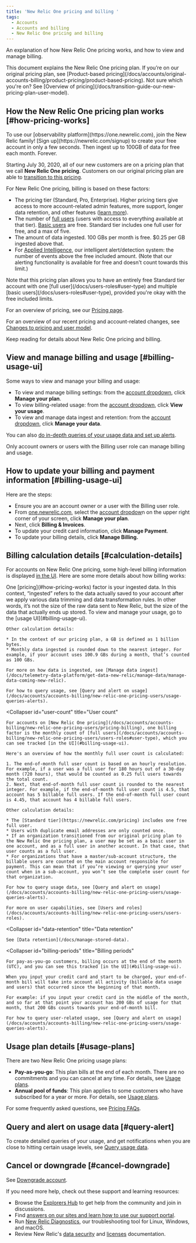 ```yaml
---
title: 'New Relic One pricing and billing '
tags:
  - Accounts
  - Accounts and billing
  - New Relic One pricing and billing
---
```


An explanation of how New Relic One pricing works, and how to view and manage billing.

<Callout variant="important">
  This document explains the New Relic One pricing plan. If you’re on our original pricing plan, see [Product-based pricing](/docs/accounts/original-accounts-billing/product-pricing/product-based-pricing). Not sure which you're on? See [Overview of pricing](/docs/transition-guide-our-new-pricing-plan-user-model).
</Callout>

## How the New Relic One pricing plan works [#how-pricing-works]

<Callout variant="tip">
  To use our [observability platform](https://one.newrelic.com), join the New Relic family! [Sign up](https://newrelic.com/signup) to create your free account in only a few seconds. Then ingest up to 100GB of data for free each month. Forever.
</Callout>

Starting July 30, 2020, all of our new customers are on a pricing plan that we call **New Relic One pricing**. Customers on our original pricing plan are able to [transition to this pricing](/docs/accounts/original-accounts-billing/original-product-based-pricing/overview-changes-pricing-user-model#how-to-transition).

For New Relic One pricing, billing is based on these factors:

* The pricing tier (Standard, Pro, Enterprise). Higher pricing tiers give access to more account-related admin features, more support, longer data retention, and other features ([learn more](https://newrelic.com/pricing)).
* The number of [full users](/docs/accounts/accounts-billing/new-relic-one-pricing-users/users-roles#user-type) (users with access to everything available at that tier). [Basic users](/docs/accounts/accounts-billing/new-relic-one-pricing-users/users-roles#user-type) are free. Standard tier includes one full user for free, and a max of five.
* The amount of data ingested. 100 GBs per month is free. $0.25 per GB ingested above that.
* For [Applied Intelligence](https://newrelic.com/pricing), our intelligent alert/detection system: the number of events above the free included amount. (Note that our alerting functionality is available for free and doesn't count towards this limit.)

<Callout variant="tip">
  Note that this pricing plan allows you to have an entirely free Standard tier account with one [full user](/docs/users-roles#user-type) and multiple [basic users](/docs/users-roles#user-type), provided you're okay with the free included limits.
</Callout>

For an overview of pricing, see our [Pricing page](https://newrelic.com/pricing).

For an overview of our recent pricing and account-related changes, see [Changes to pricing and user model](/docs/accounts/original-accounts-billing/original-product-based-pricing/overview-changes-pricing-user-model).

Keep reading for details about New Relic One pricing and billing.

## View and manage billing and usage [#billing-usage-ui]

Some ways to view and manage your billing and usage:

* To view and manage billing settings: from the [account dropdown](/docs/using-new-relic/welcome-new-relic/get-started/glossary#account-dropdown), click **Manage your plan**.
* To view billing-related usage: from the [account dropdown](/docs/using-new-relic/welcome-new-relic/get-started/glossary#account-dropdown), click **View your usage**.
* To view and manage data ingest and retention: from the [account dropdown](/docs/using-new-relic/welcome-new-relic/get-started/glossary#account-dropdown), click **Manage your data**.

You can also [do in-depth queries of your usage data and set up alerts](/docs/accounts/accounts-billing/new-relic-one-pricing-users/queries-alerts).

Only account owners or users with the Billing user role can manage billing and usage.

## How to update your billing and payment information [#billing-usage-ui]

Here are the steps:

* Ensure you are an account owner or a user with the Billing user role.
* From [one.newrelic.com](https://one.newrelic.com/), select the [account dropdow](https://docs.newrelic.co.jp/docs/accounts-partnerships/education/getting-started-new-relic/glossary#account-dropdown)n on the upper right corner of your screen, click **Manage your plan**.
* Next, click **Billing & Invoices**.
* To update your credit card information, click **Manage Payment**.
* To update your billing details, click **Manage Billing.**

## Billing calculation details [#calculation-details]

For accounts on New Relic One pricing, some high-level billing information is displayed [in the UI](#billing-usage-ui). Here are some more details about how billing works:

<CollapserGroup>
  <Collapser
    id="usage-calculation"
    title="Data usage calculation"
  >
    One [pricing](#how-pricing-works) factor is your ingested data. In this context, “ingested” refers to the data actually saved to your account after we apply various data trimming and data transformation rules. In other words, it’s not the size of the raw data sent to New Relic, but the size of the data that actually ends up stored. To view and manage your usage, go to the [usage UI](#billing-usage-ui).

    Other calculation details:

    * In the context of our pricing plan, a GB is defined as 1 billion bytes.
    * Monthly data ingested is rounded down to the nearest integer. For example, if your account uses 100.9 GBs during a month, that’s counted as 100 GBs.

    For more on how data is ingested, see [Manage data ingest](/docs/telemetry-data-platform/get-data-new-relic/manage-data/manage-data-coming-new-relic).

    For how to query usage, see [Query and alert on usage](/docs/accounts/accounts-billing/new-relic-one-pricing-users/usage-queries-alerts).
  </Collapser>

  <Collapser
    id="user-count"
    title="User count"
  >
    For accounts on [New Relic One pricing](/docs/accounts/accounts-billing/new-relic-one-pricing-users/pricing-billing), one billing factor is the monthly count of [full users](/docs/accounts/accounts-billing/new-relic-one-pricing-users/users-roles#user-type), which you can see tracked [in the UI](#billing-usage-ui).

    Here's an overview of how the monthly full user count is calculated:

    1. The end-of-month full user count is based on an hourly resolution. For example, if a user was a full user for 180 hours out of a 30-day month (720 hours), that would be counted as 0.25 full users towards the total count.
    2. Next, that end-of-month full user count is rounded to the nearest integer. For example, if the end-of-month full user count is 4.5, that account has 5 billable full users. If the end-of-month full user count is 4.45, that account has 4 billable full users.

    Other calculation details:

    * The [Standard tier](https://newrelic.com/pricing) includes one free full user.
    * Users with duplicate email addresses are only counted once.
    * If an organization transitioned from our original pricing plan to the New Relic One pricing plan, a user may be set as a basic user in one account, and as a full user in another account. In that case, that user counts as a full user.
    * For organizations that have a master/sub-account structure, the billable users are counted on the main account responsible for payment. This can mean that if you’re viewing or querying your user count when in a sub-account, you won’t see the complete user count for that organization.

    For how to query usage data, see [Query and alert on usage](/docs/accounts/accounts-billing/new-relic-one-pricing-users/usage-queries-alerts).

    For more on user capabilities, see [Users and roles](/docs/accounts/accounts-billing/new-relic-one-pricing-users/users-roles).
  </Collapser>

  <Collapser
    id="data-retention"
    title="Data retention"
  >
    See [Data retention](/docs/manage-stored-data).
  </Collapser>

  <Collapser
    id="billing-periods"
    title="Billing periods"
  >
    For pay-as-you-go customers, billing occurs at the end of the month (UTC), and you can see this tracked [in the UI](#billing-usage-ui).

    When you input your credit card and start to be charged, your end-of-month bill will take into account all activity (billable data usage and users) that occurred since the beginning of that month.

    For example: if you input your credit card in the middle of the month, and so far at that point your account has 200 GBs of usage for that month, that 200 GBs counts towards your end-of-month bill.

    For how to query user-related usage, see [Query and alert on usage](/docs/accounts/accounts-billing/new-relic-one-pricing-users/usage-queries-alerts).
  </Collapser>
</CollapserGroup>

## Usage plan details [#usage-plans]

There are two New Relic One pricing usage plans:

* **Pay-as-you-go**: This plan bills at the end of each month. There are no commitments and you can cancel at any time. For details, see [Usage plans](/docs/licenses/license-information/usage-plan-descriptions/usage-plan#pay-as-you-go).
* **Annual pool of funds**: This plan applies to some customers who have subscribed for a year or more. For details, see [Usage plans](/docs/licenses/license-information/usage-plan-descriptions/usage-plan#annual-pool-of-funds).

For some frequently asked questions, see [Pricing FAQs](/docs/licenses/license-information/faq/frequently-asked-questions).

## Query and alert on usage data [#query-alert]

To create detailed queries of your usage, and get notifications when you are close to hitting certain usage levels, see [Query usage data](/docs/accounts/accounts-billing/new-relic-one-pricing-users/queries-alerts).

## Cancel or downgrade [#cancel-downgrade]

See [Downgrade account](/docs/accounts/accounts-billing/general-account-settings/downgrade-cancel-account).

If you need more help, check out these support and learning resources:

* Browse the [Explorers Hub](https://discuss.newrelic.com/) to get help from the community and join in discussions.
* Find [answers on our sites and learn how to use our support portal](/docs/using-new-relic/welcome-new-relic/get-started/find-help-use-support-portal).
* Run [New Relic Diagnostics](/docs/using-new-relic/cross-product-functions/troubleshooting/new-relic-diagnostics), our troubleshooting tool for Linux, Windows, and macOS.
* Review New Relic's [data security](/docs/security) and [licenses](/docs/licenses) documentation.
